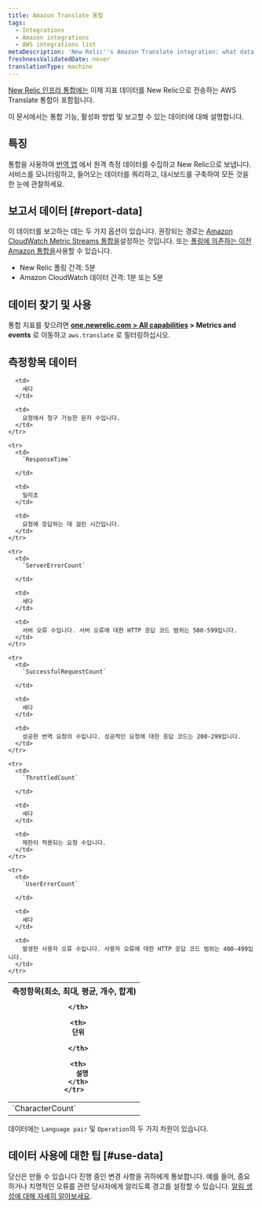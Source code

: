 ```yaml
---
title: Amazon Translate 통합
tags:
  - Integrations
  - Amazon integrations
  - AWS integrations list
metaDescription: 'New Relic''s Amazon Translate integration: what data it reports, and how to enable it.'
freshnessValidatedDate: never
translationType: machine
---
```


[New Relic 인프라 통합에는](/docs/infrastructure/integrations-getting-started/getting-started/introduction-infrastructure-integrations) 이제 지표 데이터를 New Relic으로 전송하는 AWS Translate 통합이 포함됩니다.

이 문서에서는 통합 기능, 활성화 방법 및 보고할 수 있는 데이터에 대해 설명합니다.

## 특징

통합을 사용하여 [번역 앱](https://aws.amazon.com/translate/) 에서 원격 측정 데이터를 수집하고 New Relic으로 보냅니다. 서비스를 모니터링하고, 들어오는 데이터를 쿼리하고, 대시보드를 구축하여 모든 것을 한 눈에 관찰하세요.

## 보고서 데이터 [#report-data]

이 데이터를 보고하는 데는 두 가지 옵션이 있습니다. 권장되는 경로는 [Amazon CloudWatch Metric Streams 통합을](/docs/infrastructure/amazon-integrations/connect/aws-metric-stream)설정하는 것입니다. 또는 [폴링에 의존하는 이전 Amazon 통합을](/docs/infrastructure/infrastructure-integrations/cloud-integrations/configure-polling-frequency-data-collection-cloud-integrations)사용할 수 있습니다.

* New Relic 폴링 간격: 5분
* Amazon CloudWatch 데이터 간격: 1분 또는 5분

## 데이터 찾기 및 사용

통합 지표를 찾으려면 **[one.newrelic.com > All capabilities](https://one.newrelic.com/all-capabilities) > Metrics and events** 로 이동하고 `aws.translate` 로 필터링하십시오.

## 측정항목 데이터

<table>
  <thead>
    <tr>
      <th style={{ width: "200px" }}>
        측정항목(최소, 최대, 평균, 개수, 합계)  

      </th>

      <th>
        단위  

      </th>

      <th>
        설명
      </th>
    </tr>
  </thead>

  <tbody>
    <tr>
      <td>
        `CharacterCount`
      </td>

      <td>
        세다
      </td>

      <td>
        요청에서 청구 가능한 문자 수입니다.
      </td>
    </tr>

    <tr>
      <td>
        `ResponseTime`  

      </td>

      <td>
        밀리초
      </td>

      <td>
        요청에 응답하는 데 걸린 시간입니다.
      </td>
    </tr>

    <tr>
      <td>
        `ServerErrorCount`  

      </td>

      <td>
        세다
      </td>

      <td>
        서버 오류 수입니다. 서버 오류에 대한 HTTP 응답 코드 범위는 500-599입니다.
      </td>
    </tr>

    <tr>
      <td>
        `SuccessfulRequestCount`  

      </td>

      <td>
        세다
      </td>

      <td>
        성공한 번역 요청의 수입니다. 성공적인 요청에 대한 응답 코드는 200-299입니다.
      </td>
    </tr>

    <tr>
      <td>
        `ThrottledCount`  

      </td>

      <td>
        세다
      </td>

      <td>
        제한이 적용되는 요청 수입니다.
      </td>
    </tr>

    <tr>
      <td>
        `UserErrorCount`  

      </td>

      <td>
        세다
      </td>

      <td>
        발생한 사용자 오류 수입니다. 사용자 오류에 대한 HTTP 응답 코드 범위는 400-499입니다.
      </td>
    </tr>
  </tbody>
</table>

데이터에는 `Language pair` 및 `Operation`의 두 가지 차원이 있습니다.

## 데이터 사용에 대한 팁 [#use-data]

당신은 만들 수 있습니다 <InlinePopover type="alerts"/>진행 중인 변경 사항을 귀하에게 통보합니다. 예를 들어, 중요하거나 치명적인 오류를 관련 당사자에게 알리도록 경고를 설정할 수 있습니다. [알림 생성에 대해 자세히 알아보세요](/docs/alerts-applied-intelligence/new-relic-alerts/learn-alerts/introduction-alerts).